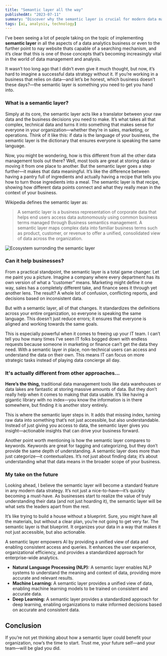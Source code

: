 ```yaml
---
title: "Semantic layer all the way"
publishedAt: "2023-07-11"
summary: "Discover why the semantic layer is crucial for modern data management and AI empowerment."
tags: [ai, analysis, technology]
---
```


I’ve been seeing a lot of people taking on the topic of implementing **semantic layer** in all the aspects of a data analytics business or even to the further point to nay website thats capable of a searching mechanism, and it’s clear that this is one of those concepts that’s becoming increasingly vital in the world of data management and analysis.

It wasn’t too long ago that I didn’t even give it much thought, but now, it’s hard to imagine a successful data strategy without it. If you’re working in a business that relies on data—and let’s be honest, which business doesn’t these days?—the semantic layer is something you need to get you hand into.

### What is a semantic layer?

Simply at its core, the semantic layer acts like a translator between your raw data and the business decisions you need to make. It’s what takes all that complex, technical data and turns it into something that makes sense for everyone in your organization—whether they’re in sales, marketing, or operations. Think of it like this: if data is the language of your business, the semantic layer is the dictionary that ensures everyone is speaking the same language.

Now, you might be wondering, how is this different from all the other data management tools out there? Well, most tools are great at storing data or moving it from one place to another. But the semantic layer goes a step further—it makes that data meaningful. It’s like the difference between having a pantry full of ingredients and actually having a recipe that tells you how to turn those ingredients into a meal. The semantic layer is that recipe, showing how different data points connect and what they really mean in the context of your business.

Wikipedia defines the semantic layer as:

> A semantic layer is a business representation of corporate data that helps end users access data autonomously using common business terms managed through Business semantics management. A semantic layer maps complex data into familiar business terms such as product, customer, or revenue to offer a unified, consolidated view of data across the organization.

<Image
  src="https://media.licdn.com/dms/image/D4D12AQFgim8ji_aYsw/article-inline_image-shrink_1500_2232/0/1681217918774?e=1727913600&v=beta&t=SQHfe07RTvJQ_0jQDKMAMBGW1fulOdlFtfibeHlzo1E"
  alt="Ecosystem surronding the semantic layer"
/>

### Can it help businesses?

From a practical standpoint, the semantic layer is a total game changer. Let me paint you a picture. Imagine a company where every department has its own version of what a “customer” means. Marketing might define it one way, sales has a completely different take, and finance sees it through yet another lens. The result? A whole lot of confusion, conflicting reports, and decisions based on inconsistent data.

But with a semantic layer, all of that changes. It standardizes the definitions across your entire organization, so everyone is speaking the same language. This doesn’t just reduce errors; it ensures that everyone is aligned and working towards the same goals.

This is especially powerful when it comes to freeing up your IT team. I can’t tell you how many times I’ve seen IT folks bogged down with endless requests because someone in marketing or finance can’t get the data they need. With a semantic layer in place, non-technical users can access and understand the data on their own. This means IT can focus on more strategic tasks instead of playing data concierge all day.

### It's actually different from other approaches...

**Here’s the thing,** traditional data management tools like data warehouses or data lakes are fantastic at storing massive amounts of data. But they don’t really help when it comes to making that data usable. It’s like having a gigantic library with no index—you know the information is in there somewhere, but finding it is another story entirely.

This is where the semantic layer steps in. It adds that missing index, turning raw data into something that’s not just accessible, but also understandable. Instead of just giving you access to data, the semantic layer gives you insight—actionable insights that can drive your business forward.

Another point worth mentioning is how the semantic layer compares to keywords. Keywords are great for tagging and categorizing, but they don’t provide the same depth of understanding. A semantic layer does more than just categorize—it contextualizes. It’s not just about finding data; it’s about understanding what that data means in the broader scope of your business.

### My take on the future

Looking ahead, I believe the semantic layer will become a standard feature in any modern data strategy. It’s not just a nice-to-have—it’s quickly becoming a must-have. As businesses start to realize the value of truly understanding their data (and not just hoarding it), the semantic layer will be what sets the leaders apart from the rest.

It’s like trying to build a house without a blueprint. Sure, you might have all the materials, but without a clear plan, you’re not going to get very far. The semantic layer is that blueprint. It organizes your data in a way that makes it not just accessible, but also actionable.

A semantic layer empowers AI by providing a unified view of data and enabling consistent access and queries. It enhances the user experience, organizational efficiency, and provides a standardized approach for enterprise-wide analytics.

- **Natural Language Processing (NLP):** A semantic layer enables NLP systems to understand the meaning and context of data, providing more accurate and relevant results.
- **Machine Learning:** A semantic layer provides a unified view of data, enabling machine learning models to be trained on consistent and accurate data.
- **Deep Learning:** A semantic layer provides a standardized approach for deep learning, enabling organizations to make informed decisions based on accurate and consistent data.

## Conclusion

If you’re not yet thinking about how a semantic layer could benefit your
organization, now’s the time to start. Trust me, your future self—and your
team—will be glad you did.
